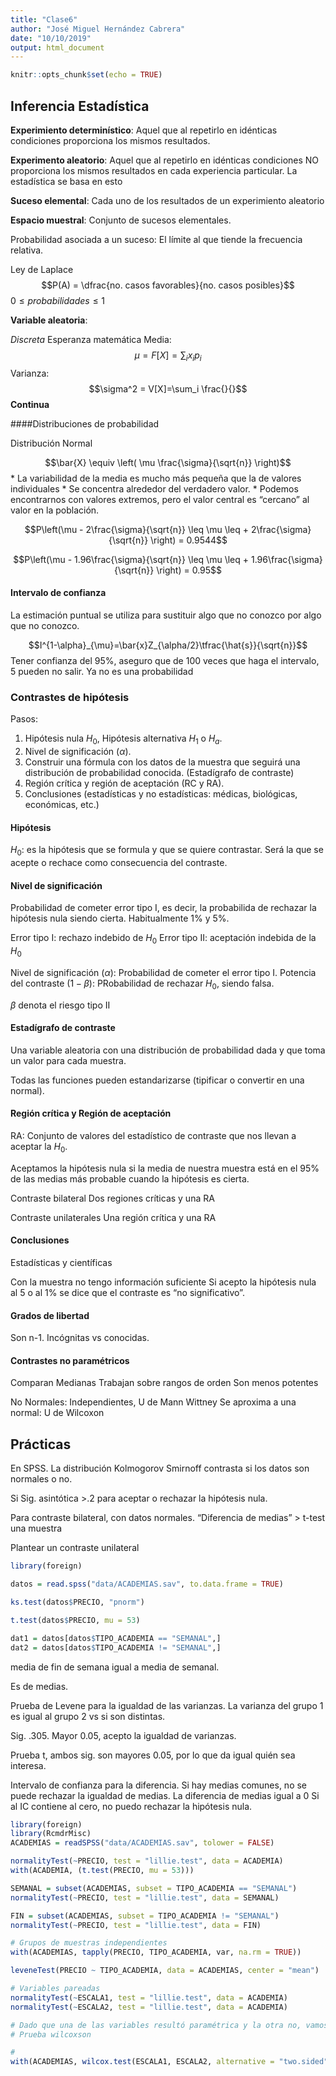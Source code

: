 ```yaml
---
title: "Clase6"
author: "José Miguel Hernández Cabrera"
date: "10/10/2019"
output: html_document
---
```


```r
knitr::opts_chunk$set(echo = TRUE)
```


## Inferencia Estadística

**Experimiento determinístico**: Aquel que al repetirlo en idénticas condiciones proporciona los mismos resultados.

**Experimento aleatorio**: Aquel que al repetirlo en idénticas condiciones NO proporciona los mismos resultados en cada experiencia particular. La estadística se basa en esto

**Suceso elemental**: Cada uno de los resultados de un experimiento aleatorio

**Espacio muestral**: Conjunto de sucesos elementales.

Probabilidad asociada a un suceso: El límite al que tiende la frecuencia relativa.

Ley de Laplace
$$P(A) = \dfrac{no. casos favorables}{no. casos posibles}$$
$0\leq probabilidades \leq 1$

**Variable aleatoria**:

*Discreta*
Esperanza matemática
Media:
$$\mu = F[X] = \sum_ix_ip_i$$
Varianza:
$$\sigma^2 = V[X]=\sum_i \frac{}{}$$
**Continua**


####Distribuciones de probabilidad

Distribución Normal

$$\bar{X} \equiv \left( \mu \frac{\sigma}{\sqrt{n}} \right)$$
* La variabilidad de la media es mucho más pequeña que la de valores individuales
* Se concentra alrededor del verdadero valor.
* Podemos encontrarnos con valores extremos, pero el valor central es "cercano" al valor en la población.

$$P\left(\mu - 2\frac{\sigma}{\sqrt{n}} \leq \mu \leq + 2\frac{\sigma}{\sqrt{n}} \right) = 0.9544$$

$$P\left(\mu - 1.96\frac{\sigma}{\sqrt{n}} \leq \mu \leq + 1.96\frac{\sigma}{\sqrt{n}} \right) = 0.95$$

#### Intervalo de confianza

La estimación puntual se utiliza para sustituir algo que no conozco por algo que no conozco.

$$I^{1-\alpha}_{\mu}=\bar{x}Z_{\alpha/2}\tfrac{\hat{s}}{\sqrt{n}}$$
Tener confianza del 95%, aseguro que de 100 veces que haga el intervalo, 5 pueden no salir. Ya no es una probabilidad

### Contrastes de hipótesis

Pasos:

1. Hipótesis nula $H_0$, Hipótesis alternativa $H_1$ o $H_a$.
2. Nivel de significación ($\alpha$).
3. Construir una fórmula con los datos de la muestra que seguirá una distribución de probabilidad conocida. (Estadígrafo de contraste)
4. Región crítica y región de aceptación (RC y RA).
5. Conclusiones (estadísticas y no estadísticas: médicas, biológicas, económicas, etc.)

#### Hipótesis

$H_0$: es la hipótesis que se formula y que se quiere contrastar. Será la que se acepte o rechace como consecuencia del contraste.

#### Nivel de significación

Probabilidad de cometer error tipo I, es decir, la probabilida de rechazar la hipótesis nula siendo cierta. Habitualmente 1% y 5%.

Error tipo I: rechazo indebido de $H_0$
Error tipo II: aceptación indebida de la $H_0$

Nivel de significación ($\alpha$): Probabilidad de cometer el error tipo I.
Potencia del contraste ($1-\beta$): PRobabilidad de rechazar $H_0$, siendo falsa.

$\beta$ denota el riesgo tipo II

#### Estadígrafo de contraste

Una variable aleatoria con una distribución de probabilidad dada y que toma un valor para cada muestra.

Todas las funciones pueden estandarizarse (tipificar o convertir en una normal).

#### Región crítica y Región de aceptación

RA: Conjunto de valores del estadístico de contraste que nos llevan a aceptar la $H_0$.

Aceptamos la hipótesis nula si la media de nuestra muestra está en el 95% de las medias más probable cuando la hipótesis es cierta.

Contraste bilateral
Dos regiones críticas y una RA

Contraste unilaterales
Una región crítica y una RA

#### Conclusiones
Estadísticas y científicas

Con la muestra no tengo información suficiente
Si acepto la hipótesis nula al 5 o al 1% se dice que el contraste es "no significativo".

#### Grados de libertad

Son n-1. Incógnitas vs conocidas.

#### Contrastes no paramétricos

Comparan Medianas
Trabajan sobre rangos de orden
Son menos potentes

No Normales: Independientes, U de Mann Wittney
Se aproxima a una normal: U de Wilcoxon

## Prácticas

En SPSS. La distribución Kolmogorov Smirnoff contrasta si los datos son normales o no.

Si Sig. asintótica >.2 para aceptar o rechazar la hipótesis nula.

Para contraste bilateral, con datos normales.
"Diferencia de medias" > t-test una muestra

Plantear un contraste unilateral

```r
library(foreign)

datos = read.spss("data/ACADEMIAS.sav", to.data.frame = TRUE)

ks.test(datos$PRECIO, "pnorm")

t.test(datos$PRECIO, mu = 53)

```

```r
dat1 = datos[datos$TIPO_ACADEMIA == "SEMANAL",]
dat2 = datos[datos$TIPO_ACADEMIA != "SEMANAL",]
```

media de fin de semana igual a media de semanal.

Es de medias.

Prueba de Levene para la igualdad de las varianzas. La varianza del grupo 1 es igual al grupo 2 vs si son distintas.

Sig. .305. Mayor 0.05, acepto la igualdad de varianzas.

Prueba t, ambos sig. son mayores 0.05, por lo que da igual quién sea interesa.

Intervalo de confianza para la diferencia.
Si hay medias comunes, no se puede rechazar la igualdad de medias.
La diferencia de medias igual a 0
Si al IC contiene al cero, no puedo rechazar la hipótesis nula.

```r

library(foreign)
library(RcmdrMisc)
ACADEMIAS = readSPSS("data/ACADEMIAS.sav", tolower = FALSE)

normalityTest(~PRECIO, test = "lillie.test", data = ACADEMIA)
with(ACADEMIA, (t.test(PRECIO, mu = 53)))

SEMANAL = subset(ACADEMIAS, subset = TIPO_ACADEMIA == "SEMANAL")
normalityTest(~PRECIO, test = "lillie.test", data = SEMANAL)

FIN = subset(ACADEMIAS, subset = TIPO_ACADEMIA != "SEMANAL")
normalityTest(~PRECIO, test = "lillie.test", data = FIN)

# Grupos de muestras independientes
with(ACADEMIAS, tapply(PRECIO, TIPO_ACADEMIA, var, na.rm = TRUE))

leveneTest(PRECIO ~ TIPO_ACADEMIA, data = ACADEMIAS, center = "mean")

# Variables pareadas
normalityTest(~ESCALA1, test = "lillie.test", data = ACADEMIA)
normalityTest(~ESCALA2, test = "lillie.test", data = ACADEMIA)

# Dado que una de las variables resultó paramétrica y la otra no, vamos con una
# Prueba wilcoxson

#
with(ACADEMIAS, wilcox.test(ESCALA1, ESCALA2, alternative = "two.sided", paired = T))

```

